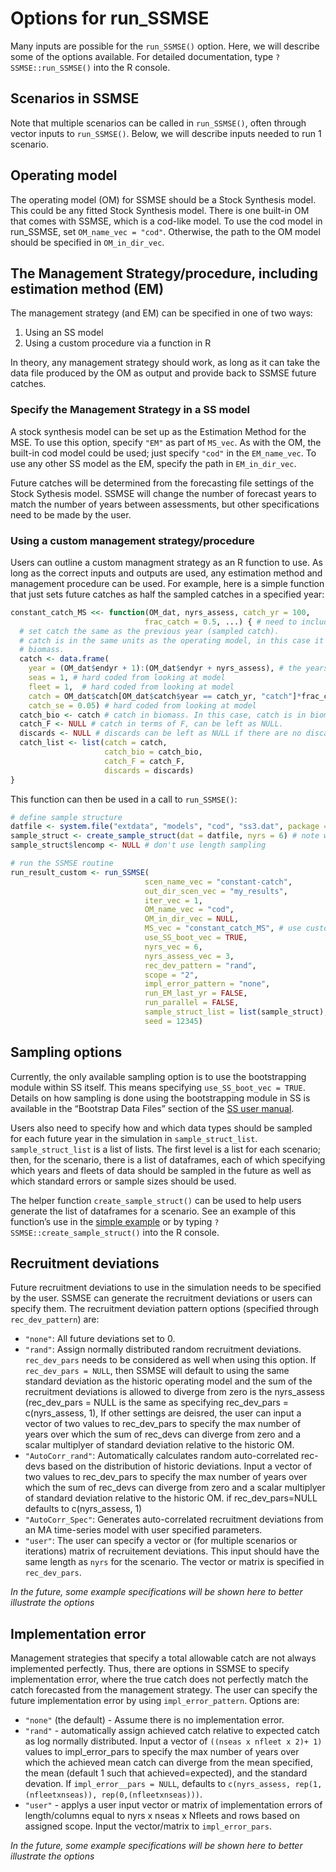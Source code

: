 # Options for run_SSMSE {#SSMSE}

Many inputs are possible for the `run_SSMSE()` option. Here, we will describe some of the options available. For detailed documentation, type `?SSMSE::run_SSMSE()` into the R console.

## Scenarios in SSMSE

Note that multiple scenarios can be called in `run_SSMSE()`, often through vector inputs to `run_SSMSE()`. Below, we will describe inputs needed to run 1 scenario.

## Operating model

The operating model (OM) for SSMSE should be a Stock Synthesis model. This could be any fitted Stock Synthesis model. There is one built-in OM that comes with SSMSE, which is a cod-like model. To use the cod model in run_SSMSE, set `OM_name_vec = "cod"`. Otherwise, the path to the OM model should be specified in `OM_in_dir_vec`.

## The Management Strategy/procedure, including estimation method (EM)

The management strategy (and EM) can be specified in one of two ways:

1. Using an SS model
2. Using a custom procedure via a function in R

In theory, any management strategy should work, as long as it can take the data file produced by the OM as output and provide back to SSMSE future catches.

### Specify the Management Strategy in a SS model

A stock synthesis model can be set up as the Estimation Method for the MSE. To use this option, specify `"EM"` as part of `MS_vec`. As with the OM, the built-in cod model could be used; just specify `"cod"` in the `EM_name_vec`. To use any other SS model as the EM, specify the path in `EM_in_dir_vec`.

Future catches will be determined from the forecasting file settings of the Stock Sythesis model. SSMSE will change the number of forecast years to match the number of years between assessments, but other specifications need to be made by the user.


### Using a custom management strategy/procedure

Users can outline a custom managment strategy as an R function to use. As long as the correct inputs and outputs are used, any estimation method and management procedure can be used. For example, here is a simple function that just sets future catches as half the sampled catches in a specified year:

```r
constant_catch_MS <<- function(OM_dat, nyrs_assess, catch_yr = 100, 
                              frac_catch = 0.5, ...) { # need to include ... to allow function to work
  # set catch the same as the previous year (sampled catch).
  # catch is in the same units as the operating model, in this case it is in
  # biomass.
  catch <- data.frame(
    year = (OM_dat$endyr + 1):(OM_dat$endyr + nyrs_assess), # the years to project the model forward
    seas = 1, # hard coded from looking at model 
    fleet = 1,  # hard coded from looking at model
    catch = OM_dat$catch[OM_dat$catch$year == catch_yr, "catch"]*frac_catch,
    catch_se = 0.05) # hard coded from looking at model
  catch_bio <- catch # catch in biomass. In this case, catch is in biomass for both. Could also be left as NULL
  catch_F <- NULL # catch in terms of F, can be left as NULL.
  discards <- NULL # discards can be left as NULL if there are no discards
  catch_list <- list(catch = catch,
                     catch_bio = catch_bio, 
                     catch_F = catch_F,
                     discards = discards)
}
```

This function can then be used in a call to `run_SSMSE()`:

```r
# define sample structure
datfile <- system.file("extdata", "models", "cod", "ss3.dat", package = "SSMSE")
sample_struct <- create_sample_struct(dat = datfile, nyrs = 6) # note warning
sample_struct$lencomp <- NULL # don't use length sampling

# run the SSMSE routine
run_result_custom <- run_SSMSE(
                              scen_name_vec = "constant-catch",
                              out_dir_scen_vec = "my_results",
                              iter_vec = 1,
                              OM_name_vec = "cod",
                              OM_in_dir_vec = NULL,
                              MS_vec = "constant_catch_MS", # use custom fun
                              use_SS_boot_vec = TRUE,
                              nyrs_vec = 6,
                              nyrs_assess_vec = 3,
                              rec_dev_pattern = "rand", 
                              scope = "2",
                              impl_error_pattern = "none", 
                              run_EM_last_yr = FALSE,
                              run_parallel = FALSE,
                              sample_struct_list = list(sample_struct),
                              seed = 12345)
```

## Sampling options

Currently, the only available sampling option is to use the bootstrapping module within SS itself. This means specifying `use_SS_boot_vec = TRUE`. Details on how sampling is done using the bootstrapping module in SS is available in the "Bootstrap Data Files" section of the [SS user manual](https://vlab.noaa.gov/web/stock-synthesis/document-library/-/document_library/0LmuycloZeIt/view_file/11684231).

Users also need to specify how and which data types should be sampled for each future year in the simulation in `sample_struct_list`. `sample_struct_list` is a list of lists. The first level is a list for each scenario; then, for the scenario, there is a list of dataframes, each of which specifying which years and fleets of data should be sampled in the future as well as which standard errors or sample sizes should be used.

The helper function `create_sample_struct()` can be used to help users generate the list of dataframes for a scenario. See an example of this function's use in the [simple example](#sample) or by typing `?SSMSE::create_sample_struct()` into the R console.

## Recruitment deviations

Future recruitment deviations to use in the simulation needs to be specified by the user. SSMSE can generate the recruitment deviations or users can specify them. The recruitment deviation pattern options (specified through `rec_dev_pattern`) are:

- `"none"`: All future deviations set to 0.
- `"rand"`: Assign normally distributed random recruitment deviations. `rec_dev_pars` needs to be considered as well when using this option. If `rec_dev_pars = NULL`, then SSMSE will default to using the same standard deviation as the historic operating model and the sum of the recruitment deviations is allowed to diverge from zero is the nyrs_assess (rec_dev_pars = NULL is the same as specifying rec_dev_pars = c(nyrs_assess, 1), If other settings are deisred, the user can input a vector of two values to rec_dev_pars to specify the max number of years over which the sum of rec_devs can diverge from zero and a scalar multiplyer of standard deviation relative to the historic OM.
- `"AutoCorr_rand"`: Automatically calculates random auto-correlated rec-devs based on the distribution of historic deviations. Input a vector of two values to rec_dev_pars to specify the max number of years over which the sum of rec_devs can diverge from zero and a scalar multiplyer of standard deviation relative to the historic OM. if rec_dev_pars=NULL defaults to c(nyrs_assess, 1)
- `"AutoCorr_Spec"`: Generates auto-correlated recruitment deviations from an MA time-series model with user specified parameters.
- `"user"`: The user can specify a vector or (for multiple scenarios or iterations) matrix of recruitement deviations. This input should have the same length as `nyrs` for the scenario. The vector or matrix is specified in `rec_dev_pars`.

*In the future, some example specifications will be shown here to better illustrate the options*

## Implementation error

Management strategies that specify a total allowable catch are not always implemented perfectly. Thus, there are options in SSMSE to specify implementation error, where the true catch does not perfectly match the catch forecasted from the management strategy. The user can specify the future implementation error by using `impl_error_pattern`. Options are:

- `"none"` (the default) - Assume there is no implementation error.
- `"rand"` -  automatically assign achieved catch relative to expected catch as log normally distributed. Input a vector of `((nseas x nfleet x 2)+ 1)` values to impl_error_pars to specify the max number of years over which the achieved mean catch can diverge from the mean specified, the mean (default 1 such that achieved=expected), and the standard devation. If `impl_error__pars = NULL`, defaults to `c(nyrs_assess, rep(1,(nfleetxnseas)), rep(0,(nfleetxnseas)))`.
- `"user"` - applys a user input vector or matrix of implementation errors of length/columns equal to nyrs x nseas x Nfleets and rows based on assigned scope. Input the vector/matrix to `impl_error_pars`.

*In the future, some example specifications will be shown here to better illustrate the options*